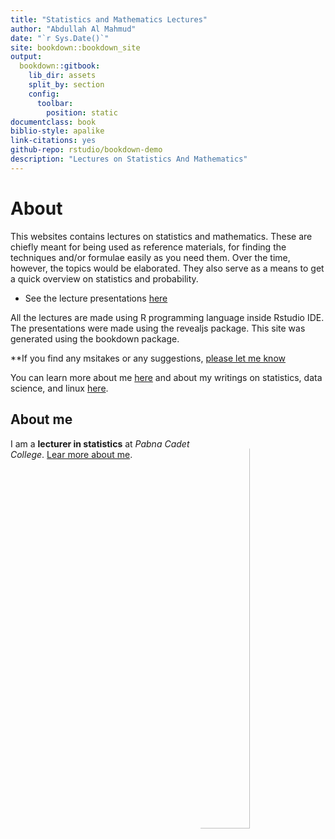 --- 
title: "Statistics and Mathematics Lectures"
author: "Abdullah Al Mahmud"
date: "`r Sys.Date()`"
site: bookdown::bookdown_site
output:
  bookdown::gitbook:
    lib_dir: assets
    split_by: section
    config:
      toolbar:
        position: static
documentclass: book
biblio-style: apalike
link-citations: yes
github-repo: rstudio/bookdown-demo
description: "Lectures on Statistics And Mathematics"
---

# About {-}

This websites contains lectures on statistics and mathematics. These are chiefly meant for being used as reference materials, for finding the techniques and/or formulae easily as you need them. Over the time, however, the topics would be elaborated. They also serve as a means to get a quick overview on statistics and probability. 

- See the lecture presentations [here](#pres)  

All the lectures are made using R programming language inside Rstudio IDE. The presentations were made using the revealjs package. This site was generated using the bookdown package. 

**If you find any msitakes or any suggestions, [please let me know](https://www.thinkermahmud.com/)

You can learn more about me [here](www.thinkermahmud.com) and about my writings on statistics, data science, and linux [here](www.statmania.info).

## About me {-}

<img style="float: right; border-radius: 50%;" src="img/mahmud.jpg" width="40%">

I am a **lecturer in statistics** at *Pabna Cadet College*. [Lear more about me](https://www.thinkermahmud.com/).
